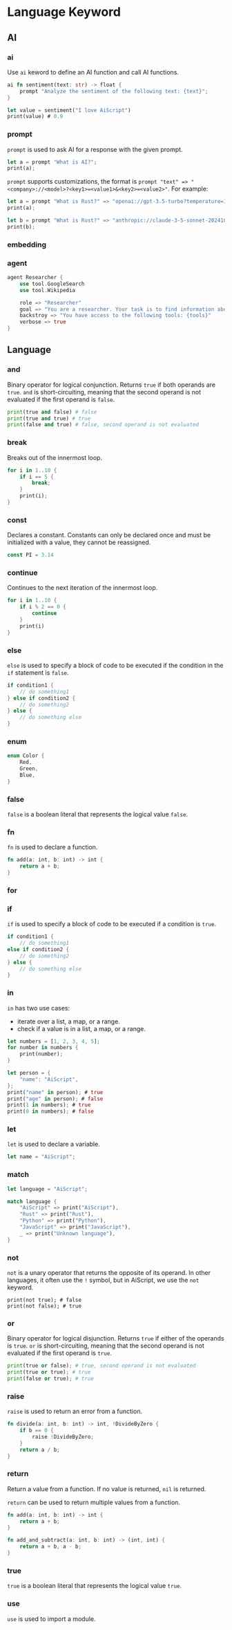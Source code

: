# Language Keyword

## AI

### ai

Use `ai` keword to define an AI function and call AI functions.

```rs
ai fn sentiment(text: str) -> float {
    prompt "Analyze the sentiment of the following text: {text}";
}

let value = sentiment("I love AiScript")
print(value) # 0.9
```

### prompt

`prompt` is used to ask AI for a response with the given prompt.

```rs
let a = prompt "What is AI?";
print(a);
```

`prompt` supports customizations, the format is `prompt "text" => "<company>://<model>?<key1>=<value1>&<key2>=<value2>"`. For example:

```rs
let a = prompt "What is Rust?" => "openai://gpt-3.5-turbo?temperature=1";
print(a);

let b = prompt "What is Rust?" => "anthropic://claude-3-5-sonnet-20241022?temperature=1";
print(b);
```

### embedding

### agent

```rs
agent Researcher {
    use tool.GoogleSearch
    use tool.Wikipedia

    role => "Researcher"
    goal => "You are a researcher. Your task is to find information about the following"
    backstroy => "You have access to the following tools: {tools}"
    verbose => true
}
```

## Language

### and

Binary operator for logical conjunction. Returns `true` if both operands are `true`. `and` is short-circuiting, meaning that the second operand is not evaluated if the first operand is `false`.

```py
print(true and false) # false
print(true and true) # true
print(false and true) # false, second operand is not evaluated
```

### break

Breaks out of the innermost loop.

```rs
for i in 1..10 {
    if i == 5 {
        break;
    }
    print(i);
}
```

### const

Declares a constant. Constants can only be declared once and must be initialized with a value, they cannot be reassigned.

```rs
const PI = 3.14
```

### continue

Continues to the next iteration of the innermost loop.

```rs
for i in 1..10 {
    if i % 2 == 0 {
        continue
    }
    print(i)
}
```

### else

`else` is used to specify a block of code to be executed if the condition in the `if` statement is `false`.

```rs
if condition1 {
    // do something1
} else if condition2 {
    // do something2
} else {
    // do something else
}
```

### enum

```rs
enum Color {
    Red,
    Green,
    Blue,
}
```

### false

`false` is a boolean literal that represents the logical value `false`.

### fn

`fn` is used to declare a function.

```rs
fn add(a: int, b: int) -> int {
    return a + b;
}
```

### for

### if

`if` is used to specify a block of code to be executed if a condition is `true`.

```rs
if condition1 {
    // do something1
else if condition2 {
    // do something2
} else {
    // do something else
}
```

### in

`in` has two use cases:

- iterate over a list, a map, or a range.
- check if a value is in a list, a map, or a range.

```rs
let numbers = [1, 2, 3, 4, 5];
for number in numbers {
    print(number);
}

let person = {
    "name": "AiScript",
};
print("name" in person); # true
print("age" in person); # false
print(1 in numbers); # true
print(0 in numbers); # false
```

### let

`let` is used to declare a variable.

```rs
let name = "AiScript";
```

### match

```rs
let language = "AiScript";

match language {
    "AiScript" => print("AiScript"),
    "Rust" => print("Rust"),
    "Python" => print("Python"),
    "JavaScript" => print("JavaScript"),
    _ => print("Unknown language"),
}
```

### not

`not` is a unary operator that returns the opposite of its operand. In other languages, it often use the `!` symbol, but in AiScript, we use the `not` keyword.

```
print(not true); # false
print(not false); # true
```

### or

Binary operator for logical disjunction. Returns `true` if either of the operands is `true`. `or` is short-circuiting, meaning that the second operand is not evaluated if the first operand is `true`.

```py
print(true or false); # true, second operand is not evaluated
print(true or true); # true
print(false or true); # true
```

### raise

`raise` is used to return an error from a function.

```rs
fn divide(a: int, b: int) -> int, !DivideByZero {
    if b == 0 {
        raise !DivideByZero;
    }
    return a / b;
}
```

### return

Return a value from a function. If no value is returned, `nil` is returned.

`return` can be used to return multiple values from a function.

```rs
fn add(a: int, b: int) -> int {
    return a + b;
}

fn add_and_subtract(a: int, b: int) -> (int, int) {
    return a + b, a - b;
}
```

### true

`true` is a boolean literal that represents the logical value `true`.

### use

`use` is used to import a module.
